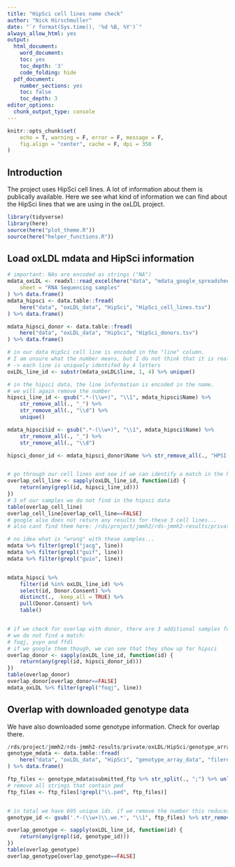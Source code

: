 ```yaml
---
title: "HipSci cell lines name check"
author: "Nick Hirschmuller"
date: "`r format(Sys.time(), '%d %B, %Y')`"
always_allow_html: yes
output:
  html_document:
    word_document:
    toc: yes
    toc_depth: '3'
    code_folding: hide
  pdf_document:
    number_sections: yes
    toc: false
    toc_depth: 3
editor_options: 
  chunk_output_type: console
---
```


```r
knitr::opts_chunk$set(
    echo = T, warning = F, error = F, message = F,
    fig.align = "center", cache = F, dpi = 350
)
```

## **Introduction**
The project uses HipSci cell lines. A lot of information about them is publically available. 
Here we see what kind of information we can find about the HipSci lines that we are using in 
the oxLDL project.


```r
library(tidyverse)
library(here)
source(here("plot_theme.R"))
source(here("helper_functions.R"))
```


## **Load oxLDL mdata and HipSci information**
```r
# important: NAs are encoded as strings ("NA")
mdata_oxLDL <- readxl::read_excel(here("data", "mdata_google_spreadsheet.xlsx"),
    sheet = "RNA Sequencing samples"
) %>% data.frame()
mdata_hipsci <- data.table::fread(
    here("data", "oxLDL_data", "HipSci", "HipSci_cell_lines.tsv")
) %>% data.frame()

mdata_hipsci_donor <- data.table::fread(
    here("data", "oxLDL_data", "HipSci", "HipSci_donors.tsv")
) %>% data.frame()

# in our data HipSci cell line is encoded in the "line" column.
# I am unsure what the number means, but I do not think that it is really relevant so remove it.
# -> each line is uniquely identifed by 4 letters
oxLDL_line_id <- substr(mdata_oxLDL$line, 1, 4) %>% unique()

# in the hipsci data, the line information is encoded in the name.
# we will again remove the number
hipsci_line_id <- gsub(".*-(\\w+)", "\\1", mdata_hipsci$Name) %>%
    str_remove_all(., "_") %>%
    str_remove_all(., "\\d") %>%
    unique()

mdata_hipsci$id <- gsub(".*-(\\w+)", "\\1", mdata_hipsci$Name) %>%
    str_remove_all(., "_") %>%
    str_remove_all(., "\\d")

hipsci_donor_id <- mdata_hipsci_donor$Name %>% str_remove_all(., "HPSI-") %>% unique()


# go through our cell lines and see if we can identify a match in the hipsci data
overlap_cell_line <- sapply(oxLDL_line_id, function(id) {
    return(any(grepl(id, hipsci_line_id)))
})
# 3 of our samples we do not find in the hipsci data
table(overlap_cell_line)
overlap_cell_line[overlap_cell_line==FALSE]
# google also does not return any results for these 3 cell lines...
# also cant find them here: /rds/project/jmmh2/rds-jmmh2-results/private/oxLDL/HipSci/HipSci_sample_biosamples.json

# no idea what is "wrong" with these samples... 
mdata %>% filter(grepl("jacg", line))
mdata %>% filter(grepl("guif", line))
mdata %>% filter(grepl("guio", line))


mdata_hipsci %>%
    filter(id %in% oxLDL_line_id) %>%
    select(id, Donor.Consent) %>%
    distinct(., .keep_all = TRUE) %>%
    pull(Donor.Consent) %>% 
    table()


# if we check for overlap with donor, there are 3 additional samples for which
# we do not find a match:
# foqj, yuyn and ffdl
# if we google them though, we can see that they show up for hipsci
overlap_donor <- sapply(oxLDL_line_id, function(id) {
    return(any(grepl(id, hipsci_donor_id)))
})
table(overlap_donor)
overlap_donor[overlap_donor==FALSE]
mdata_oxLDL %>% filter(grepl("foqj", line))
```



## **Overlap with downloaded genotype data**
We have also downloaded some genotype information. Check for overlap there.
```r
/rds/project/jmmh2/rds-jmmh2-results/private/oxLDL/HipSci/genotype_array_data/filereport_analysis_PRJEB11750_tsv.txt
genotype_mdata <- data.table::fread(
    here("data", "oxLDL_data", "HipSci", "genotype_array_data", "filereport_analysis_PRJEB11750_tsv.txt")
) %>% data.frame()

ftp_files <- genotype_mdata$submitted_ftp %>% str_split(., ";") %>% unlist()
# remove all strings that contain ped
ftp_files <- ftp_files[!grepl("\\.ped", ftp_files)]


# in total we have 695 unique ids. if we remove the number this reduces to 242
genotype_id <- gsub('.*-(\\w+)\\.we.*', "\\1", ftp_files) %>% str_remove_all(., "_\\d") %>% unique()

overlap_genotype <- sapply(oxLDL_line_id, function(id) {
    return(any(grepl(id, genotype_id)))
})
table(overlap_genotype)
overlap_genotype[overlap_genotype==FALSE]
```
